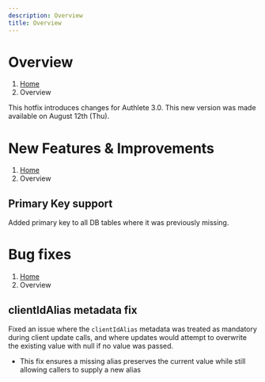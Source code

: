 ```yaml
---
description: Overview
title: Overview
---
```



# Overview
1. [Home](https://www.authlete.com/)
3. Overview

This hotfix introduces changes for Authlete 3.0.
This new version was made available on August 12th (Thu).

# New Features & Improvements
1. [Home](https://www.authlete.com/)
3. Overview

## Primary Key support

Added primary key to all DB tables where it was previously missing.

# Bug fixes
1. [Home](https://www.authlete.com/)
3. Overview

## clientIdAlias metadata fix

Fixed an issue where the `clientIdAlias` metadata was treated as mandatory during client update calls, and where updates would attempt to overwrite the existing value with null if no value was passed.

- This fix ensures a missing alias preserves the current value while still allowing callers to supply a new alias
